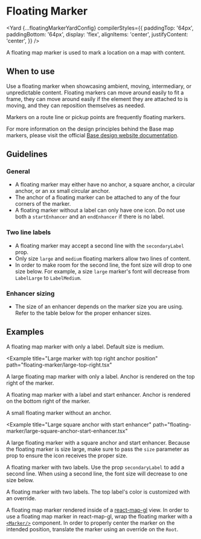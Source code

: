 <!--
Copyright (c) Uber Technologies, Inc.

This source code is licensed under the MIT license found in the
LICENSE file in the root directory of this source tree.
-->






# Floating Marker

<Yard
  {...floatingMarkerYardConfig}
  compilerStyles={{
    paddingTop: '64px',
    paddingBottom: '64px',
    display: 'flex',
    alignItems: 'center',
    justifyContent: 'center',
  }}
/>

A floating map marker is used to mark a location on a map with content.

## When to use

Use a floating marker when showcasing ambient, moving, intermediary, or unpredictable content. Floating markers can move around easily to fit a frame, they can move around easily if the element they are attached to is moving, and they can reposition themselves as needed.

Markers on a route line or pickup points are frequently floating markers.

For more information on the design principles behind the Base map markers, please visit the official [Base design website documentation](https://base.uber.com/map-usage-markers).

## Guidelines

### General

- A floating marker may either have no anchor, a square anchor, a circular anchor, or an xx small circular anchor.
- The anchor of a floating marker can be attached to any of the four corners of the marker.
- A floating marker without a label can only have one icon. Do not use both a `startEnhancer` and an `endEnhancer` if there is no label.

### Two line labels

- A floating marker may accept a second line with the `secondaryLabel` prop.
- Only size `large` and `medium` floating markers allow two lines of content.
- In order to make room for the second line, the font size will drop to one size below. For example, a size `large` marker's font will decrease from `LabelLarge` to `LabelMedium`.

### Enhancer sizing

- The size of an enhancer depends on the marker size you are using. Refer to the table below for the proper enhancer sizes.

<FloatingMarkerSizingTable />

## Examples

<Example title="Basic usage with label" path="floating-marker/basic.tsx">
  <FloatingMarkerContainer>
    <Basic />
  </FloatingMarkerContainer>
</Example>

A floating map marker with only a label. Default size is medium.

<Example
  title="Large marker with top right anchor position"
  path="floating-marker/large-top-right.tsx"
>
  <FloatingMarkerContainer>
    <LargeTopRight />
  </FloatingMarkerContainer>
</Example>

A large floating map marker with only a label. Anchor is rendered on the top right of the marker.

<Example title="Start enhancer" path="floating-marker/start-enhancer.tsx">
  <FloatingMarkerContainer>
    <StartEnhancer />
  </FloatingMarkerContainer>
</Example>

A floating map marker with a label and start enhancer. Anchor is rendered on the bottom right of the marker.

<Example title="Small marker with no anchor" path="floating-marker/small-no-anchor.tsx">
  <FloatingMarkerContainer>
    <SmallNoAnchor />
  </FloatingMarkerContainer>
</Example>

A small floating marker without an anchor.

<Example
  title="Large square anchor with start enhancer"
  path="floating-marker/large-square-anchor-start-enhancer.tsx"
>
  <FloatingMarkerContainer>
    <LargeSquareAnchorStartEnhancer />
  </FloatingMarkerContainer>
</Example>

A large floating marker with a square anchor and start enhancer. Because the floating marker is size large, make sure to pass the `size` parameter as prop to ensure the icon receives the proper size.

<Example title="Two labels" path="floating-marker/secondary-label.tsx">
  <FloatingMarkerContainer>
    <SecondaryLabel />
  </FloatingMarkerContainer>
</Example>

A floating marker with two labels. Use the prop `secondaryLabel` to add a second line. When using a second line, the font size will decrease to one size below.

<Example title="Two labels with custom color" path="floating-marker/secondary-label-color.tsx">
  <FloatingMarkerContainer>
    <SecondaryLabelColor />
  </FloatingMarkerContainer>
</Example>

A floating marker with two labels. The top label's color is customized with an override.

<Example title="Usage with react-map-gl" path="floating-marker/react-map-gl.tsx">
  <ReactMapGL />
</Example>

A floating map marker rendered inside of a [react-map-gl](https://visgl.github.io/react-map-gl/) view. In order to use a floating map marker in react-map-gl, wrap the floating marker with a [`<Marker/>`](https://visgl.github.io/react-map-gl/docs/api-reference/marker) component. In order to properly center the marker on the intended position, translate the marker using an override on the `Root`.

<Exports
  component={FloatingMarkerExports}
  title="Floating Marker exports"
  path="baseui/map-marker"
/>
